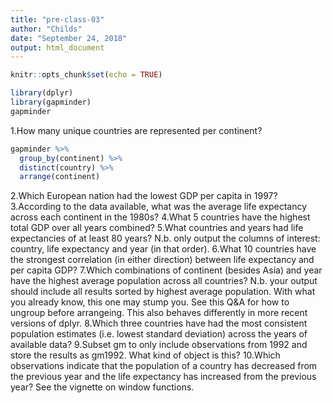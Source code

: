 ```yaml
---
title: "pre-class-03"
author: "Childs"
date: "September 24, 2018"
output: html_document
---
```


```r
knitr::opts_chunk$set(echo = TRUE)
```

```r
library(dplyr)
library(gapminder)
gapminder
```

1.How many unique countries are represented per continent?
```r
gapminder %>%
  group_by(continent) %>%
  distinct(country) %>%
  arrange(continent)
```


2.Which European nation had the lowest GDP per capita in 1997?
3.According to the data available, what was the average life expectancy across each continent in the 1980s?
4.What 5 countries have the highest total GDP over all years combined?
5.What countries and years had life expectancies of at least 80 years? N.b. only output the columns of interest: country, life expectancy and year (in that order).
6.What 10 countries have the strongest correlation (in either direction) between life expectancy and per capita GDP?
7.Which combinations of continent (besides Asia) and year have the highest average population across all countries? N.b. your output should include all results sorted by highest average population. With what you already know, this one may stump you. See this Q&A for how to ungroup before arrangeing. This also behaves differently in more recent versions of dplyr.
8.Which three countries have had the most consistent population estimates (i.e. lowest standard deviation) across the years of available data?
9.Subset gm to only include observations from 1992 and store the results as gm1992. What kind of object is this?
10.Which observations indicate that the population of a country has decreased from the previous year and the life expectancy has increased from the previous year? See the vignette on window functions.